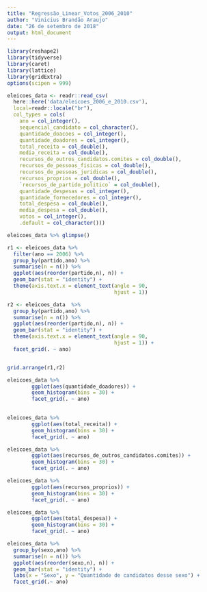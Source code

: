 ```yaml
---
title: "Regressão_Linear_Votos_2006_2010"
author: "Vinicius Brandão Araujo"
date: "26 de setembro de 2018"
output: html_document
---
```


```r
library(reshape2)
library(tidyverse)
library(caret)
library(lattice)
library(gridExtra)
options(scipen = 999)
```




```r
eleicoes_data <- readr::read_csv(
  here::here('data/eleicoes_2006_e_2010.csv'), 
  local=readr::locale("br"),
  col_types = cols(
    ano = col_integer(),
    sequencial_candidato = col_character(),
    quantidade_doacoes = col_integer(),
    quantidade_doadores = col_integer(),
    total_receita = col_double(),
    media_receita = col_double(),
    recursos_de_outros_candidatos.comites = col_double(),
    recursos_de_pessoas_fisicas = col_double(),
    recursos_de_pessoas_juridicas = col_double(),
    recursos_proprios = col_double(),
    `recursos_de_partido_politico` = col_double(),
    quantidade_despesas = col_integer(),
    quantidade_fornecedores = col_integer(),
    total_despesa = col_double(),
    media_despesa = col_double(),
    votos = col_integer(),
    .default = col_character()))
```

```r
eleicoes_data %>% glimpse()
```


```r
r1 <- eleicoes_data %>%
  filter(ano == 2006) %>%
  group_by(partido,ano) %>%
  summarise(n = n()) %>%
  ggplot(aes(reorder(partido,n), n)) +
  geom_bar(stat = "identity") + 
  theme(axis.text.x = element_text(angle = 90,
                                   hjust = 1)) 

r2 <- eleicoes_data  %>%
  group_by(partido,ano) %>%
  summarise(n = n()) %>%
  ggplot(aes(reorder(partido,n), n)) +
  geom_bar(stat = "identity") + 
  theme(axis.text.x = element_text(angle = 90,
                                   hjust = 1)) +
  facet_grid(. ~ ano)


grid.arrange(r1,r2)
```


```r
eleicoes_data %>% 
        ggplot(aes(quantidade_doadores)) +
        geom_histogram(bins = 30) +
        facet_grid(. ~ ano)
        
```


```r
eleicoes_data %>% 
        ggplot(aes(total_receita)) +
        geom_histogram(bins = 30) +
        facet_grid(. ~ ano)
```



```r
eleicoes_data %>% 
        ggplot(aes(recursos_de_outros_candidatos.comites)) +
        geom_histogram(bins = 30) +
        facet_grid(. ~ ano)
```

```r
eleicoes_data %>% 
        ggplot(aes(recursos_proprios)) +
        geom_histogram(bins = 30) +
        facet_grid(. ~ ano)
```




```r
eleicoes_data %>% 
        ggplot(aes(total_despesa)) +
        geom_histogram(bins = 30) +
        facet_grid(. ~ ano)
```


```r
eleicoes_data %>%
  group_by(sexo,ano) %>%
  summarise(n = n()) %>%
  ggplot(aes(reorder(sexo,n), n)) +
  geom_bar(stat = "identity") +
  labs(x = "Sexo", y = "Quantidade de candidatos desse sexo") +
  facet_grid(.~ ano)
```




